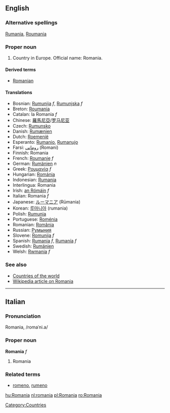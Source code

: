 {{wikipedia}}
==English==
===Alternative spellings===
[[Rumania]], [[Roumania]]

===Proper noun===
# Country in Europe. Official name: Romania.

====Derived terms====
*[[Romanian]]

====Translations====
*Bosnian: [[Rumunija]] ''f'', [[Rumunjska]] ''f''
*Breton: [[Roumania]]
*Catalan: la Romania ''f''
*Chinese: [[羅馬尼亞]]/[[罗马尼亚]]
*Czech: [[Rumunsko]]
*Danish: [[Rumænien]]
*Dutch: [[Roemenië]]
*Esperanto: [[Rumanio]], [[Rumanujo]]
*Farsi: [[رومانی]] (Romani)
*Finnish: Romania
*French: [[Roumanie]] ''f''
*German: [[Rumänien]] ''n''
*Greek: [[Ρουμανία]] ''f''
*Hungarian: [[Románia]]
*Indonesian: [[Rumania]]
*Interlingua: Romania
*Irish: [[an Rómáin]] ''f''
*Italian: Romania ''f''
*Japanese: [[ルーマニア]] (Rūmania)
*Korean: [[루마니아]] (rumania)
*Polish: [[Rumunia]]
*Portuguese: [[Roménia]]
*Romanian: [[România]]
*Russian: [[Румыния]]
*Slovene: [[Romunija]] ''f''
*Spanish: [[Rumania]] ''f'', [[Rumanía]] ''f''
*Swedish: [[Rumänien]]
*Welsh: [[Rwmania]] ''f''

===See also===
*[[Countries of the world]]
*[[w:Romania|Wikipedia article on Romania]]
[[Category:Countries]]

----

==Italian==
===Pronunciation===
Romanìa, /romaˈni.a/
===Proper noun===
'''Romania''' ''f''

# Romania

===Related terms===
*[[romeno]], [[rumeno]]

[[hu:Romania]]
[[nl:romania]]
[[pl:Romania]]
[[ro:Romania]]